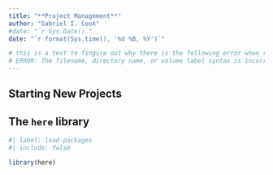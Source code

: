 ```yaml
---
title: "**Project Management**"
author: "Gabriel I. Cook"
#date: "`r Sys.Date()`"
date: "`r format(Sys.time(), '%d %B, %Y')`"

# this is a test to fingure out why there is the following error when rendering many quarto files:
# ERROR: The filename, directory name, or volume label syntax is incorrect. (os error 123)
---
```



## **Starting New Projects**


## **The `here` library**


```r
#| label: load-packages
#| include: false

library(here)
```

